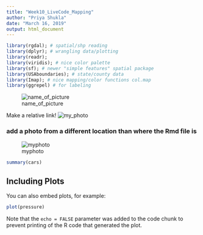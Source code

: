 ```yaml
---
title: "Week10_LiveCode_Mapping"
author: "Priya Shukla"
date: "March 16, 2019"
output: html_document
---
```


```r
library(rgdal); # spatial/shp reading
library(dplyr); # wrangling data/plotting
library(readr);
library(viridis); # nice color palette
library(sf); # newer "simple features" spatial package
library(USAboundaries); # state/county data
library(Imap); # nice mapping/color functions col.map
library(ggrepel) # for labeling
```

![name_of_picture](purple_striped_jellyfish_2014_07_27_jackie_sones_small.jpg)

Make a relative link!
![my_photo](../figures/catherine-heath-1309997-unsplash.jpg)



### add a photo from a different location than where the Rmd file is

![myphoto]()

```r
summary(cars)
```

## Including Plots

You can also embed plots, for example:

```r
plot(pressure)
```

Note that the `echo = FALSE` parameter was added to the code chunk to prevent printing of the R code that generated the plot.

